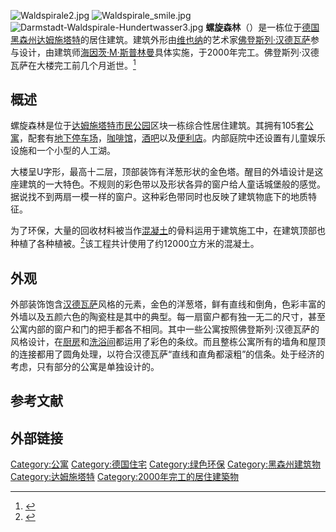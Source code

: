{{refimprove|time=2014-05-11T12:39:45+00:00}}
[[File:Waldspirale2.jpg|thumb]]
[[File:Waldspirale_smile.jpg|thumb]]
[[File:Darmstadt-Waldspirale-Hundertwasser3.jpg|thumb]]
'''螺旋森林'''（{{lang-de|'''Waldspirale'''}}）是一栋位于[[德国|德国]][[黑森州|黑森州]][[达姆施塔特|达姆施塔特]]的居住建筑。建筑外形由[[维也纳|维也纳]]的艺术家[[佛登斯列·汉德瓦萨|佛登斯列·汉德瓦萨]]参与设计，由建筑师[[海因茨·M·斯普林曼|海因茨·M·斯普林曼]]具体实施，于2000年完工。佛登斯列·汉德瓦萨在大楼完工前几个月逝世。<ref>{{Cite web |url=http://www.darmstadt.de/darmstadt-erleben/sehenswuerdigkeiten/waldspirale/index.htm |title="Die Waldspirale von Hundertwasser" Wissenschaftsstadt Darmstadt |access-date=2014-05-11 |archive-url=https://web.archive.org/web/20140502131709/http://www.darmstadt.de/darmstadt-erleben/sehenswuerdigkeiten/waldspirale/index.htm |archive-date=2014-05-02 |dead-url=yes }}</ref>

==概述==
螺旋森林是位于[[达姆施塔特市民公园|达姆施塔特市民公园]]区块一栋综合性居住建筑。其拥有105套[[公寓|公寓]]，配套有[[地下停车场|地下停车场]]，[[咖啡馆|咖啡馆]]，[[酒吧|酒吧]]以及[[便利店|便利店]]。内部庭院中还设置有儿童娱乐设施和一个小型的人工湖。

大楼呈U字形，最高十二层，顶部装饰有洋葱形状的金色塔。醒目的外墙设计是这座建筑的一大特色。不规则的彩色带以及形状各异的窗户给人童话城堡般的感觉。据说找不到两扇一模一样的窗户。这种彩色带同时也反映了建筑物底下的地质特征。

为了环保，大量的回收材料被当作[[混凝土|混凝土]]的骨料运用于建筑施工中，在建筑顶部也种植了各种植被。<ref>{{Cite web |url=http://www.oekosiedlungen.de/waldspirale |title=建筑基本信息（德语）from oekosiedlungen.de |access-date=2014-05-11 |archive-date=2019-09-14 |archive-url=https://web.archive.org/web/20190914230544/http://www.oekosiedlungen.de/waldspirale/ |dead-url=no }}</ref>该工程共计使用了约12000立方米的混凝土。

==外观==
外部装饰饱含[[汉德瓦萨|汉德瓦萨]]风格的元素，金色的洋葱塔，鲜有直线和倒角，色彩丰富的外墙以及五颜六色的陶瓷柱是其中的典型。每一扇窗户都有独一无二的尺寸，甚至公寓内部的窗户和门的把手都各不相同。其中一些公寓按照佛登斯列·汉德瓦萨的风格设计，在[[厨房|厨房]]和[[洗浴间|洗浴间]]都运用了彩色的条纹。而且整栋公寓所有的墙角和屋顶的连接都用了圆角处理，以符合汉德瓦萨“直线和直角都滚粗”的信条。处于经济的考虑，只有部分的公寓是单独设计的。

==参考文献==
{{Reflist|2}}

==外部链接==
{{Commons|Waldspirale Darmstadt}}

{{coord|49|53|8|N|8|39|21|E|type:landmark|display=title}}

[[Category:公寓|Category:公寓]]
[[Category:德国住宅|Category:德国住宅]]
[[Category:绿色环保|Category:绿色环保]]
[[Category:黑森州建筑物|Category:黑森州建筑物]]
[[Category:达姆施塔特|Category:达姆施塔特]]
[[Category:2000年完工的居住建築物|Category:2000年完工的居住建築物]]
